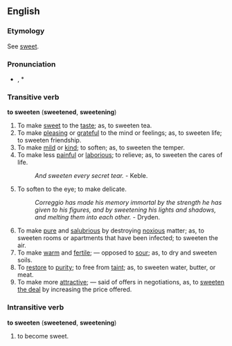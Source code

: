 ==English==
===Etymology===
See [[sweet]].

===Pronunciation===
*{{audio|en-us-sweeten.ogg|Audio (US)}}, *{{audio|en-us-sweeten2.ogg|Audio 2 (US)}}

===Transitive verb===
'''to sweeten''' ('''sweetened''', '''sweetening''')
#To make [[sweet]] to the [[taste]]; as, to sweeten tea. 
#To make [[pleasing]] or [[grateful]] to the mind or feelings; as, to sweeten life; to sweeten friendship. 
#To make [[mild]] or [[kind]]; to soften; as, to sweeten the temper. 
#To make less [[painful]] or [[laborious]]; to relieve; as, to sweeten the cares of life. 
#:''And sweeten every secret tear.'' - Keble.
#To soften to the eye; to make delicate. 
#:''Correggio has made his memory immortal by the strength he has given to his figures, and by sweetening his lights and shadows, and melting them into each other.'' - Dryden.
#To make [[pure]] and [[salubrious]] by destroying [[noxious]] matter; as, to sweeten rooms or apartments that have been infected; to sweeten the air. 
#To make [[warm]] and [[fertile]]; &mdash; opposed to [[sour]]; as, to dry and sweeten soils. 
#To [[restore]] to [[purity]]; to free from [[taint]]; as, to sweeten water, butter, or meat. 
#To make more [[attractive]]; &mdash; said of offers in negotiations, as, to [[sweeten the deal]] by increasing the price offered.

===Intransitive verb===
'''to sweeten''' ('''sweetened''', '''sweetening''')
#to become sweet.


<!-- from webster http://machaut.uchicago.edu/?action=search&word=sweeten&resource=Webster%27s&quicksearch=on

Sweeten (Page: 1458)
Sweet"en (?), v. t. [imp. & p. p. Sweetened (?); p. pr. & vb. n. Sweetening.] [See Sweet, a.] 

1. To make sweet to the taste; as, to sweeten tea. 

2. To make pleasing or grateful to the mind or feelings; as, to sweeten life; to sweeten friendship. 

3. To make mild or kind; to soften; as, to sweeten the temper. 

4. To make less painful or laborious; to relieve; as, to sweeten the cares of life. Dryden. 

And sweeten every secret tear. Keble.
5. To soften to the eye; to make delicate. 

Correggio has made his memory immortal by the strength he has given to his figures, and by sweetening his lights and shadows, and melting them into each other. Dryden.
6. To make pure and salubrious by destroying noxious matter; as, to sweeten rooms or apartments that have been infected; to sweeten the air. 

7. To make warm and fertile; -- opposed to sour; as, to dry and sweeten soils. 

8. To restore to purity; to free from taint; as, to sweeten water, butter, or meat. 

9. To make more attractive; -- said of offers in negotiations, as, to sweeten the deal by increasing the price offered. 


--------------------------------------------------------------------------------
Sweeten (Page: 1458)
Sweet"en, v. i. To become sweet. Bacon. 

-->